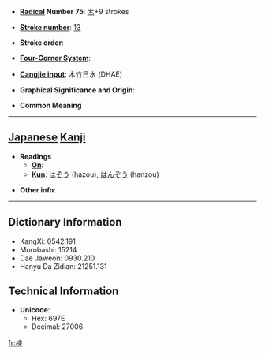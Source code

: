 * '''[[Wiktionary:Chinese radical index| Radical]] Number 75''': [[Wiktionary:Chinese radical index 木|木]]+9 strokes

* '''[[Wiktionary:Chinese total strokes index|Stroke number]]''': [[Wiktionary:Chinese total strokes index 13|13]]

* '''Stroke order''': 

* '''[[Wiktionary:Chinese four corner index|Four-Corner System]]''': 

* '''[[Wiktionary:Chinese Cangjie index|Cangjie input]]''': 木竹日水 (DHAE)

* '''Graphical Significance and Origin''': 

* '''Common Meaning'''

----

== [[Japanese]] [[Kanji]] ==

* '''Readings'''
** '''[[On]]''': 
** '''[[Kun]]''': [[はぞう]] (hazou), [[はんぞう]] (hanzou)

* '''Other info''':  

----

== Dictionary Information ==

* KangXi: 0542.191
* Morobashi: 15214
* Dae Jaweon: 0930.210
* Hanyu Da Zidian: 21251.131

== Technical Information ==

* '''Unicode''':
** Hex: 697E
** Decimal: 27006

[[fr:楾]]